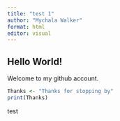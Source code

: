 ```yaml
---
title: "test 1"
author: "Mychala Walker"
format: html
editor: visual
---
```


## Hello World!

Welcome to my github account.

```r
Thanks <- "Thanks for stopping by"
print(Thanks)
```

test
